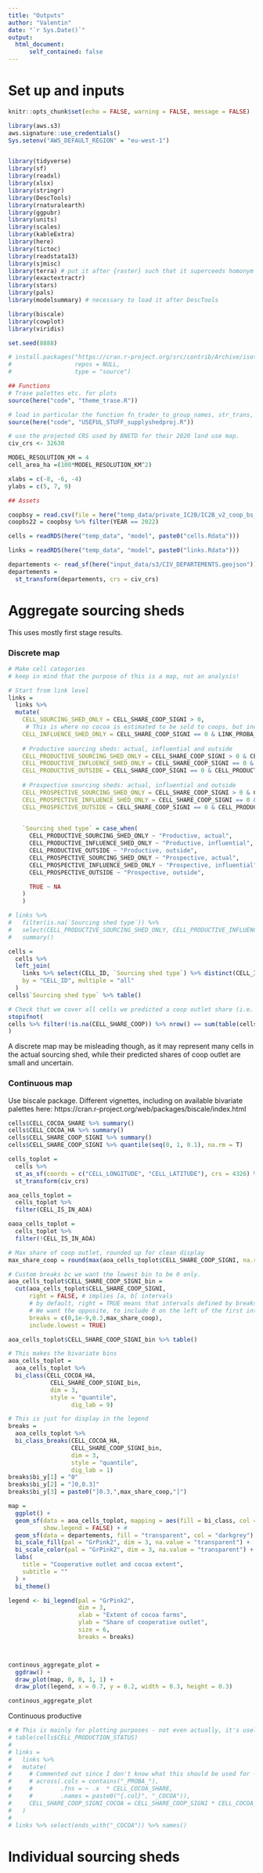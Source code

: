 ```yaml
---
title: "Outputs"
author: "Valentin"
date: "`r Sys.Date()`"
output: 
  html_document:
      self_contained: false
---
```


# Set up and inputs
```r
knitr::opts_chunk$set(echo = FALSE, warning = FALSE, message = FALSE)

library(aws.s3)
aws.signature::use_credentials()
Sys.setenv("AWS_DEFAULT_REGION" = "eu-west-1")


library(tidyverse)
library(sf)
library(readxl)
library(xlsx)
library(stringr)
library(DescTools)
library(rnaturalearth)
library(ggpubr)
library(units)
library(scales)
library(kableExtra)
library(here)
library(tictoc)
library(readstata13)
library(sjmisc)
library(terra) # put it after {raster} such that it superceeds homonym functions. 
library(exactextractr)
library(stars)
library(pals)
library(modelsummary) # necessary to load it after DescTools

library(biscale)
library(cowplot)
library(viridis)

set.seed(8888)

# install.packages("https://cran.r-project.org/src/contrib/Archive/isotree/isotree_0.5.5.tar.gz",
#                  repos = NULL, 
#                  type = "source")

## Functions
# Trase palettes etc. for plots
source(here("code", "theme_trase.R"))

# load in particular the function fn_trader_to_group_names, str_trans, ... 
source(here("code", "USEFUL_STUFF_supplyshedproj.R"))

# use the projected CRS used by BNETD for their 2020 land use map. 
civ_crs <- 32630

MODEL_RESOLUTION_KM = 4
cell_area_ha =(100*MODEL_RESOLUTION_KM^2)

xlabs = c(-8, -6, -4)
ylabs = c(5, 7, 9)

## Assets

coopbsy = read.csv(file = here("temp_data/private_IC2B/IC2B_v2_coop_bs_year.csv"))
coopbs22 = coopbsy %>% filter(YEAR == 2022)

cells = readRDS(here("temp_data", "model", paste0("cells.Rdata"))) 

links = readRDS(here("temp_data", "model", paste0("links.Rdata")))

departements <- read_sf(here("input_data/s3/CIV_DEPARTEMENTS.geojson"))
departements = 
  st_transform(departements, crs = civ_crs)

```



# Aggregate sourcing sheds 
This uses mostly first stage results. 


### Discrete map 
```r
# Make cell categories
# keep in mind that the purpose of this is a map, not an analysis! 

# Start from link level
links = 
  links %>% 
  mutate(
    CELL_SOURCING_SHED_ONLY = CELL_SHARE_COOP_SIGNI > 0, 
     # This is where no cocoa is estimated to be sold to coops, but independent of that, some links with coops are predicted to exist (they pass the threshold). 
    CELL_INFLUENCE_SHED_ONLY = CELL_SHARE_COOP_SIGNI == 0 & LINK_PROBA_THRESH_NORMED_CELLMAX > 0, 
    
    # Productive sourcing sheds: actual, influential and outside 
    CELL_PRODUCTIVE_SOURCING_SHED_ONLY = CELL_SHARE_COOP_SIGNI > 0 & CELL_PRODUCTION_STATUS == "PRODUCTIVE", 
    CELL_PRODUCTIVE_INFLUENCE_SHED_ONLY = CELL_SHARE_COOP_SIGNI == 0 & LINK_PROBA_THRESH_NORMED_CELLMAX > 0 & CELL_PRODUCTION_STATUS == "PRODUCTIVE",
    CELL_PRODUCTIVE_OUTSIDE = CELL_SHARE_COOP_SIGNI == 0 & CELL_PRODUCTION_STATUS == "PRODUCTIVE", 
    
    # Prospective sourcing sheds: actual, influential and outside 
    CELL_PROSPECTIVE_SOURCING_SHED_ONLY = CELL_SHARE_COOP_SIGNI > 0 & CELL_PRODUCTION_STATUS == "PROSPECTIVE", 
    CELL_PROSPECTIVE_INFLUENCE_SHED_ONLY = CELL_SHARE_COOP_SIGNI == 0 & LINK_PROBA_THRESH_NORMED_CELLMAX > 0 & CELL_PRODUCTION_STATUS == "PROSPECTIVE", 
    CELL_PROSPECTIVE_OUTSIDE = CELL_SHARE_COOP_SIGNI == 0 & CELL_PRODUCTION_STATUS == "PROSPECTIVE", 

    
    `Sourcing shed type` = case_when(
      CELL_PRODUCTIVE_SOURCING_SHED_ONLY ~ "Productive, actual",
      CELL_PRODUCTIVE_INFLUENCE_SHED_ONLY ~ "Productive, influential", 
      CELL_PRODUCTIVE_OUTSIDE ~ "Productive, outside",
      CELL_PROSPECTIVE_SOURCING_SHED_ONLY ~ "Prospective, actual",
      CELL_PROSPECTIVE_INFLUENCE_SHED_ONLY ~ "Prospective, influential", 
      CELL_PROSPECTIVE_OUTSIDE ~ "Prospective, outside",

      TRUE ~ NA
    )
    )

# links %>% 
#   filter(is.na(`Sourcing shed type`)) %>% 
#   select(CELL_PRODUCTIVE_SOURCING_SHED_ONLY, CELL_PRODUCTIVE_INFLUENCE_SHED_ONLY, CELL_PROSPECTIVE_SOURCING_SHED_ONLY, CELL_PROSPECTIVE_INFLUENCE_SHED_ONLY) %>% 
#   summary()

cells = 
  cells %>% 
  left_join(
    links %>% select(CELL_ID, `Sourcing shed type`) %>% distinct(CELL_ID, .keep_all = TRUE), 
    by = "CELL_ID", multiple = "all"
  )
cells$`Sourcing shed type` %>% table()

# Check that we cover all cells we predicted a coop outlet share (i.e. excluding not in AoA)
stopifnot(
cells %>% filter(!is.na(CELL_SHARE_COOP)) %>% nrow() == sum(table(cells$`Sourcing shed type`))
)
```

A discrete map may be misleading though, as it may represent many cells in the actual sourcing shed, while their predicted shares of coop outlet are small and uncertain. 

### Continuous map
Use biscale package. Different vignettes, including on available bivariate palettes here: 
https://cran.r-project.org/web/packages/biscale/index.html

```r
cells$CELL_COCOA_SHARE %>% summary()
cells$CELL_COCOA_HA %>% summary()
cells$CELL_SHARE_COOP_SIGNI %>% summary()
cells$CELL_SHARE_COOP_SIGNI %>% quantile(seq(0, 1, 0.1), na.rm = T)

cells_toplot = 
  cells %>% 
  st_as_sf(coords = c("CELL_LONGITUDE", "CELL_LATITUDE"), crs = 4326) %>% 
  st_transform(civ_crs)

aoa_cells_toplot = 
  cells_toplot %>% 
  filter(CELL_IS_IN_AOA)

oaoa_cells_toplot = 
  cells_toplot %>% 
  filter(!CELL_IS_IN_AOA)

# Max share of coop outlet, rounded up for clean display
max_share_coop = round(max(aoa_cells_toplot$CELL_SHARE_COOP_SIGNI, na.rm = TRUE)+0.05,1)

# Custom breaks bc we want the lowest bin to be 0 only. 
aoa_cells_toplot$CELL_SHARE_COOP_SIGNI_bin = 
  cut(aoa_cells_toplot$CELL_SHARE_COOP_SIGNI, 
      right = FALSE, # implies [a, b[ intervals
      # by default, right = TRUE means that intervals defined by breaks are closed on the right and open on the left. 
      # We want the opposite, to include 0 on the left of the first interval.        
      breaks = c(0,1e-9,0.3,max_share_coop), 
      include.lowest = TRUE)

aoa_cells_toplot$CELL_SHARE_COOP_SIGNI_bin %>% table()

# This makes the bivariate bins
aoa_cells_toplot = 
  aoa_cells_toplot %>% 
  bi_class(CELL_COCOA_HA,
            CELL_SHARE_COOP_SIGNI_bin, 
            dim = 3, 
            style = "quantile", 
                  dig_lab = 9)

# This is just for display in the legend
breaks = 
  aoa_cells_toplot %>% 
  bi_class_breaks(CELL_COCOA_HA,
                  CELL_SHARE_COOP_SIGNI_bin, 
                  dim = 3, 
                  style = "quantile", 
                  dig_lab = 1) 
breaks$bi_y[1] = "0"
breaks$bi_y[2] = "]0,0.3]"
breaks$bi_y[3] = paste0("]0.3,",max_share_coop,"]")

map =
  ggplot() +
  geom_sf(data = aoa_cells_toplot, mapping = aes(fill = bi_class, col = bi_class), size = 1, shape = 22, # 22, 
          show.legend = FALSE) + # 
  geom_sf(data = departements, fill = "transparent", col = "darkgrey") +
  bi_scale_fill(pal = "GrPink2", dim = 3, na.value = "transparent") +
  bi_scale_color(pal = "GrPink2", dim = 3, na.value = "transparent") +
  labs(
    title = "Cooperative outlet and cocoa extent",
    subtitle = ""
  ) +
  bi_theme()

legend <- bi_legend(pal = "GrPink2",
                    dim = 3,
                    xlab = "Extent of cocoa farms",
                    ylab = "Share of cooperative outlet",
                    size = 6, 
                    breaks = breaks)



continous_aggregate_plot = 
  ggdraw() +
  draw_plot(map, 0, 0, 1, 1) +
  draw_plot(legend, x = 0.7, y = 0.2, width = 0.3, height = 0.3)

continous_aggregate_plot
```


Continuous productive
```r
# # This is mainly for plotting purposes - not even actually, it's useless. 
# table(cells$CELL_PRODUCTION_STATUS)
# 
# links = 
#   links %>% 
#   mutate(
#     # Commented out since I don't know what this should be used for - to weights ! (not summing to 1)
#     # across(.cols = contains("_PROBA_"), 
#     #        .fns = ~ .x  * CELL_COCOA_SHARE, 
#     #        .names = paste0("{.col}", "_COCOA")), 
#     CELL_SHARE_COOP_SIGNI_COCOA = CELL_SHARE_COOP_SIGNI * CELL_COCOA_SHARE
#   )
# 
# links %>% select(ends_with("_COCOA")) %>% names()

```


# Individual sourcing sheds
